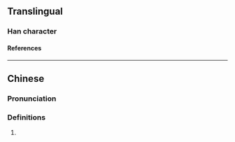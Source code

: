 {{character info/new}}
==Translingual==

===Han character===
{{Han char|rn=38|rad=女|as=09|sn=12|four=|canj=VBJJ|ids=⿰女軍}}

====References====
{{Han ref|kx=0266.230|dkj=06484|dj=0533.270|hdz=21069.070|uh=5A88}}

----

==Chinese==
{{zh-forms|s=𫝨}}

===Pronunciation===
{{zh-pron
|m=huī
|c=fai1
|cat=pn
}}

===Definitions===
{{zh-hanzi}}

# {{n-g|Used in [[female]] [[name]]s.}}